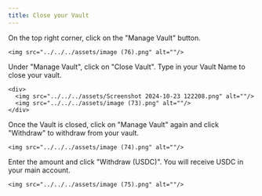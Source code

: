 ```yaml
---
title: Close your Vault
---
```


<Steps>
  <Step title='Click "Manage Vault"'>
    On the top right corner, click on the "Manage Vault" button.

    <img src="../../../assets/image (76).png" alt=""/>
  </Step>

  <Step title='Click "Close Vault"'>
    Under "Manage Vault", click on "Close Vault". Type in your Vault Name to close your vault.

    <div>
      <img src="../../../assets/Screenshot 2024-10-23 122208.png" alt=""/>
      <img src="../../../assets/image (73).png" alt=""/>
    </div>
  </Step>

  <Step title='Withdraw from Vault'>
    Once the Vault is closed, click on "Manage Vault" again and click "Withdraw" to withdraw from your vault.

    <img src="../../../assets/image (74).png" alt=""/>
  </Step>

  <Step title='Confirm Withdrawal'>
    Enter the amount and click "Withdraw (USDC)". You will receive USDC in your main account.

    <img src="../../../assets/image (75).png" alt=""/>
  </Step>
</Steps>

